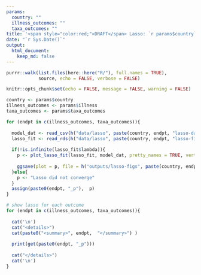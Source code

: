 ```yaml
---
params:
  country: ""
  illness_outcomes: ""
  taxa_outcomes: ""
title: '<span style="color:red;">DRAFT</span> Lasso: `r params$country`'
date: "`r Sys.Date()`"
output:
  html_document:
    keep_md: false
---
```


```r
purrr::walk(list.files(here::here("R/"), full.names = TRUE),
            source, echo = FALSE, verbose = FALSE)

knitr::opts_chunk$set(echo = FALSE, message = FALSE, warning = FALSE)

country <- params$country
illness_outcomes <- params$illness
taxa_outcomes <- params$taxa_outcomes

```
```r
for (endpt in c(illness_outcomes, taxa_outcomes)){
  
  model_dat <- read_csv(h("data/lasso", paste(country, endpt, "lasso-dat.csv", sep = "-")), col_types = cols())
  lasso_fit <- read_rds(h("data/lasso", paste(country, endpt, "lasso-fit.rds", sep = "-")))
  
  if(!is.infinite(lasso_fit$lambda)){
    p <- plot_lasso_fit(lasso_fit, model_dat, pretty_names = TRUE, vert_line = FALSE) 
    
    ggsave(plot = p, file = h("outputs/lasso-figs", paste(country, endpt, "lasso.png", sep = "-")), width = 10, height = 10, units = "in")
  }else{
    p <- "Lasso did not converge"
  }
  assign(paste0(endpt, "_p"),  p)
}
```


```r
# show lasso for each outcome
for (endpt in c(illness_outcomes, taxa_outcomes)){
  
  cat('\n')
  cat("<details>")
  cat(paste0("<summary>", endpt,  "</summary>") )
  
  print(get(paste0(endpt, "_p")))
  
  cat("</details>")
  cat('\n')
}
```


